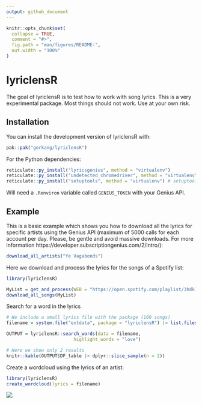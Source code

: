 ```yaml
---
output: github_document
---
```


<!-- README.md is generated from README.Rmd. Please edit that file -->

```r
knitr::opts_chunk$set(
  collapse = TRUE,
  comment = "#>",
  fig.path = "man/figures/README-",
  out.width = "100%"
)
```

# lyriclensR

<!-- badges: start -->
<!-- badges: end -->

The goal of lyriclensR is to test how to work with song lyrics. This is a very experimental package. Most things should not work. Use at your own risk.  

## Installation

You can install the development version of lyriclensR with:  

``` r
pak::pak("gorkang/lyriclensR")
```

For the Python dependencies:  

``` r
reticulate::py_install("lyricsgenius", method = "virtualenv")
reticulate::py_install("undetected_chromedriver", method = "virtualenv")
reticulate::py_install("setuptools", method = "virtualenv") # setuptools includes distutils
``` 

Will need a `.Renviron` variable called `GENIUS_TOKEN` with your Genius API.


## Example

This is a basic example which shows you how to download all the lyrics for specific artists using the Genius API (maximum of 5000 calls for each account per day. Please, be gentle and avoid massive downloads. For more information https://developer.subscriptiongenius.com/2/intro/):


```r
download_all_artists("Ye Vagabonds")
```

Here we download and process the lyrics for the songs of a Spotify list:

```r
library(lyriclensR)

MyList = get_and_process(WEB = "https://open.spotify.com/playlist/3hdkI3sIYMAPTz2aXNgXt4")
download_all_songs(MyList)

```

Search for a word in the lyrics

```r
# We include a small lyrics file with the package (100 songs)
filename = system.file("extdata", package = "lyriclensR") |> list.files(full.names = TRUE)

OUTPUT = lyriclensR::search_words(data = filename, 
                         highlight_words = "love")

# Here we show only 2 results
knitr::kable(OUTPUT$DF_table |> dplyr::slice_sample(n = 2))
```


Create a wordcloud using the lyrics of an artist: 

```r
library(lyriclensR)
create_wordcloud(lyrics = filename)
```
![](man/figures/wordcloud.png)
